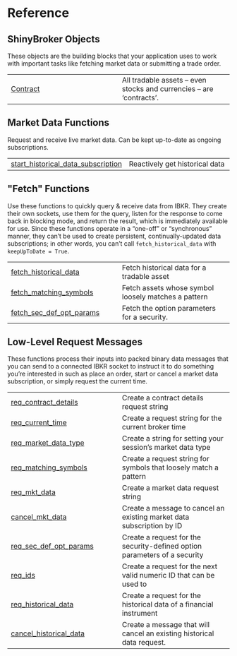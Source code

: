 # Reference {.doc .doc-index}

## ShinyBroker Objects

These objects are the building blocks that your application uses to work with important tasks like fetching market data or submitting a trade order.

| | |
| --- | --- |
| [Contract](Contract.qmd#shinybroker.Contract) | All tradable assets -- even stocks and currencies -- are 'contracts'. |

## Market Data Functions

Request and receive live market data. Can be kept up-to-date as ongoing subscriptions.

| | |
| --- | --- |
| [start_historical_data_subscription](start_historical_data_subscription.qmd#shinybroker.start_historical_data_subscription) | Reactively get historical data |

## \"Fetch\" Functions

Use these functions to quickly query & receive data from IBKR. They create their own sockets, use them for the query, listen for the response to come back in blocking mode, and return the result, which is immediately available for use. Since these functions operate in a "one-off" or "synchronous" manner, they can't be used to create persistent, continually-updated data subscriptions; in other words, you can't call `fetch_historical_data` with `keepUpToDate = True`.

| | |
| --- | --- |
| [fetch_historical_data](fetch_historical_data.qmd#shinybroker.fetch_historical_data) | Fetch historical data for a tradable asset |
| [fetch_matching_symbols](fetch_matching_symbols.qmd#shinybroker.fetch_matching_symbols) | Fetch assets whose symbol loosely matches a pattern |
| [fetch_sec_def_opt_params](fetch_sec_def_opt_params.qmd#shinybroker.fetch_sec_def_opt_params) | Fetch the option parameters for a security. |

## Low-Level Request Messages

These functions process their inputs into packed binary data messages that you can send to a connected IBKR socket to instruct it to do something you're interested in such as place an order, start or cancel a market data subscription, or simply request the current time.

| | |
| --- | --- |
| [req_contract_details](req_contract_details.qmd#shinybroker.req_contract_details) | Create a contract details request string |
| [req_current_time](req_current_time.qmd#shinybroker.req_current_time) | Create a request string for the current broker time |
| [req_market_data_type](req_market_data_type.qmd#shinybroker.req_market_data_type) | Create a string for setting your session's market data type |
| [req_matching_symbols](req_matching_symbols.qmd#shinybroker.req_matching_symbols) | Create a request string for symbols that loosely match a pattern |
| [req_mkt_data](req_mkt_data.qmd#shinybroker.req_mkt_data) | Create a market data request string |
| [cancel_mkt_data](cancel_mkt_data.qmd#shinybroker.cancel_mkt_data) | Create a message to cancel an existing market data subscription by ID |
| [req_sec_def_opt_params](req_sec_def_opt_params.qmd#shinybroker.req_sec_def_opt_params) | Create a request for the security-defined option parameters of a security |
| [req_ids](req_ids.qmd#shinybroker.req_ids) | Create a request for the next valid numeric ID that can be used to |
| [req_historical_data](req_historical_data.qmd#shinybroker.req_historical_data) | Create a request for the historical data of a financial instrument |
| [cancel_historical_data](cancel_historical_data.qmd#shinybroker.cancel_historical_data) | Create a message that will cancel an existing historical data request. |